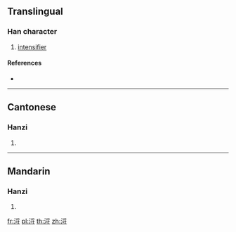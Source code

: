 ==Translingual==

===Han character===
{{Han char|rn=85|rad=水|as=07|sn=10|four=|canj=EBDI|ids=⿰氵寽}}

# {{lb|zh|Cantonese}} [[intensifier]]

====References====
* {{Han ref|kx=0623.180|dkj=17454|dj=1021.080|hdz=31628.100|uh=6D56|ud=27990}}

----

==Cantonese==

===Hanzi===
{{yue-hanzi|jyut=[[lyut1]]|y=lyut1}}

# {{defn|lang=yue|sort=水07}}

----

==Mandarin==

===Hanzi===
{{cmn-hanzi|pin=[[liè]] ([[lie4]])|wg=lieh<sup>4</sup>}}

# {{defn|lang=cmn|sort=水07}}

[[fr:浖]]
[[pl:浖]]
[[th:浖]]
[[zh:浖]]